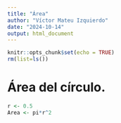```yaml
---
title: "Área"
author: "Víctor Mateu Izquierdo"
date: "2024-10-14"
output: html_document
---
```


```r
knitr::opts_chunk$set(echo = TRUE)
rm(list=ls())
```

# Área del círculo.

```r
r <- 0.5
Area <- pi*r^2
```

